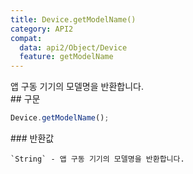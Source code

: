 ```yaml
---
title: Device.getModelName()
category: API2
compat:
  data: api2/Object/Device
  feature: getModelName
---
```


<Section>
  앱 구동 기기의 모델명을 반환합니다.
</Section>
<Section>
  ## 구문

  ~~~js
  Device.getModelName();
  ~~~

  <Section>
    ### 반환값

    `String` - 앱 구동 기기의 모델명을 반환합니다.
  </Section>
</Section>